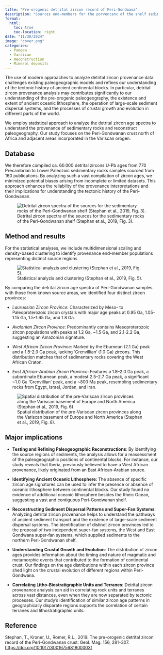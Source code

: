 ```yaml
---
title: "Pre-orogenic detrital zircon record of Peri-Gondwana"
description: "Sources end-members for the porvencanc of the shelf sedimentry rocks involved in the Variscan orogen."
format:
  html:
    toc: true
    toc-location: right
date: "11/30/2024"
image: "cover.png"
categories:
  - Pangea
  - Varsican
  - Reconstruction
  - Mineral deposits
---
```


The use of modern approaches to analyze detrital zircon provenance data challenges existing paleogeographic models and refines our understanding of the tectonic history of ancient continental blocks. In particular, detrital zircon provenance analysis may contributes significantly to our understanding of the pre-orogenic paleogeography, the existence and extent of ancient oceanic lithosphere, the operation of large-scale sediment dispersal systems, and the processes of crustal growth and evolution in different parts of the world.

We employ statistical approach to analyze the detrital zircon age spectra to understand the provenance of sedimentary rocks and reconstruct paleogeography. Our study focuses on the Peri-Gondwanan crust north of Africa and adjacent areas incorporated in the Variscan orogen.

## Database
We therefore compiled ca. 60.000 detrital zircons U-Pb ages from 770 Precambrian to Lower Paleozoic sedimentary rocks samples sourced from 160 publications. By analyzing such a vast compilation of zircon ages, we minimized potential biases arising from incomplete or limited datasets. This approach enhances the reliability of the provenance interpretations and their implications for understanding the tectonic history of the Peri-Gondwanan.

![Detrital zircon spectra of the sources for the sedimentary rocks of the Peri-Gondwanan shelf (Stephan et al., 2019, Fig. 3).](../../pictures/Stephan2019_GM_03.png)

## Method and results
For the statistical analyses, we include multidimensional scaling and density-based clustering to identify provenance end-member populations representing distinct source regions.

![Statistical analyzis and clustering (Stephan et al., 2019, Fig. 5).](../../pictures/Stephan2019_GM_05.png)

By comparing the detrital zircon age spectra of Peri-Gondwanan samples with those from known source areas, we identified four distinct zircon provinces:

-   *Laurussian Zircon Province*: Characterized by Meso- to Paleoproterozoic zircon crystals with major age peaks at 0.95 Ga, 1.05-1.15 Ga, 1.5-1.65 Ga, and 1.8 Ga.

-   *Avalonian Zircon Province*: Predominantly contains Mesoproterozoic zircon populations with peaks at 1.2 Ga, \~1.5 Ga, and 2.1-2.2 Ga, suggesting an Amazonian signature.

-   *West African Zircon Province*: Marked by the Eburnean (2.1 Ga) peak and a 1.8-2.0 Ga peak, lacking 'Grenvillian' (1.0 Ga) zircons. This distribution matches that of sedimentary rocks covering the West African Craton.

-   *East African–Arabian Zircon Province*: Features a 1.8–2.0 Ga peak, a subordinate Eburnean peak, a modest 2.5–2.7 Ga peak, a significant \~1.0 Ga 'Grenvillian' peak, and a \~800 Ma peak, resembling sedimentary rocks from Egypt, Israel, Jordan, and Iran.

![Spatial distribution of the pre-Variscan zircon provinces along the Variscan basement of Europe and North America (Stephan et al., 2019, Fig. 6).](../../pictures/Stephan2019_GM_06.PNG)

## Major implications

-   **Testing and Refining Paleogeographic Reconstructions**: By identifying the source regions of sediments, the analysis allows for a reassessment of the paleogeographic positions of continental blocks. For instance, our study reveals that Iberia, previously believed to have a West African provenance, likely originated from an East African-Arabian source.

-   **Identifying Ancient Oceanic Lithosphere**: The absence of specific zircon age signatures can be used to infer the presence or absence of oceanic lithosphere between continental blocks. Our study found no evidence of additional oceanic lithosphere besides the Rheic Ocean, suggesting a vast and contiguous Peri-Gondwanan shelf.

-   **Reconstructing Sediment Dispersal Patterns and Super-Fan Systems**: Analyzing detrital zircon provenance helps to understand the pathways of ancient sediment transport and the existence of large-scale sediment dispersal systems. The identification of distinct zircon provinces led to the proposal of two independent super-fan systems, the West and East Gondwana super-fan systems, which supplied sediments to the northern Peri-Gondwanan shelf.

-   **Understanding Crustal Growth and Evolution**: The distribution of zircon ages provides information about the timing and nature of magmatic and metamorphic events that contributed to the formation of continental crust. Our findings on the age distributions within each zircon province shed light on the crustal evolution of different regions within Peri-Gondwana.

-   **Correlating Litho-Biostratigraphic Units and Terranes**: Detrital zircon provenance analysis can aid in correlating rock units and terranes across vast distances, even when they are now separated by tectonic processes. Our study's identification of similar zircon age patterns in geographically disparate regions supports the correlation of certain terranes and lithostratigraphic units.

## Reference

Stephan, T., Kroner, U., Romer, R.L., 2019. The pre-orogenic detrital zircon record of the Peri-Gondwanan crust. Geol. Mag. 156, 281–307. <https://doi.org/10.1017/S0016756818000031>
